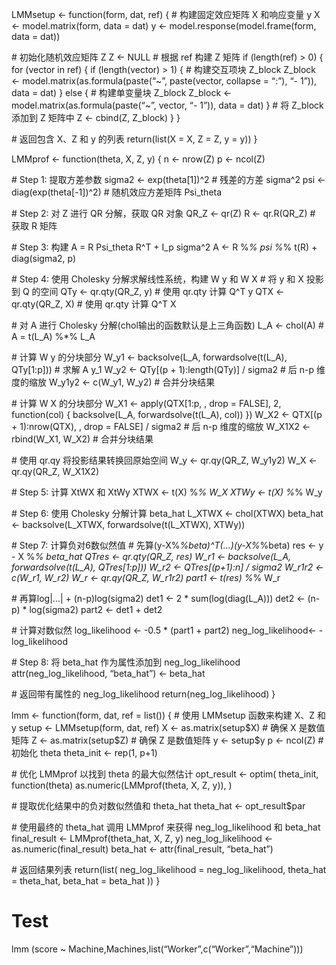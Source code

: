 LMMsetup <- function(form, dat, ref) {
  # 构建固定效应矩阵 X 和响应变量 y
  X <- model.matrix(form, data = dat)
  y <- model.response(model.frame(form, data = dat))
  
  # 初始化随机效应矩阵 Z
  Z <- NULL
  # 根据 ref 构建 Z 矩阵
  if (length(ref) > 0) {
    for (vector in ref) {
      if (length(vector) > 1) {
        # 构建交互项块 Z_block
        Z_block <- model.matrix(as.formula(paste("~", paste(vector, collapse = ":"), "- 1")), data = dat)
      } else {
        # 构建单变量块 Z_block
        Z_block <- model.matrix(as.formula(paste("~", vector, "- 1")), data = dat)
      }
      # 将 Z_block 添加到 Z 矩阵中
      Z <- cbind(Z, Z_block)
    }
  }
  
  # 返回包含 X、Z 和 y 的列表
  return(list(X = X, Z = Z, y = y))
}

LMMprof <- function(theta, X, Z, y) {
  n <- nrow(Z)
  p <- ncol(Z)
  
  # Step 1: 提取方差参数
  sigma2 <- exp(theta[1])^2  # 残差的方差 sigma^2
  psi <- diag(exp(theta[-1])^2)  # 随机效应方差矩阵 Psi_theta
  
  # Step 2: 对 Z 进行 QR 分解，获取 QR 对象
  QR_Z <- qr(Z)
  R <- qr.R(QR_Z)  # 获取 R 矩阵
  
  # Step 3: 构建 A = R Psi_theta R^T + I_p sigma^2
  A <- R %*% psi %*% t(R) + diag(sigma2, p)

  # Step 4: 使用 Cholesky 分解求解线性系统，构建 W y 和 W X
  # 将 y 和 X 投影到 Q 的空间
  QTy <- qr.qty(QR_Z, y)  # 使用 qr.qty 计算 Q^T y
  QTX <- qr.qty(QR_Z, X)  # 使用 qr.qty 计算 Q^T X
  
  # 对 A 进行 Cholesky 分解(chol输出的函数默认是上三角函数)
  L_A <- chol(A)  # A = t(L_A) %*% L_A
  
  # 计算 W y 的分块部分
  W_y1 <- backsolve(L_A, forwardsolve(t(L_A), QTy[1:p]))  # 求解 A y_1
  W_y2 <- QTy[(p + 1):length(QTy)] / sigma2             # 后 n-p 维度的缩放
  W_y1y2 <- c(W_y1, W_y2)  # 合并分块结果

  # 计算 W X 的分块部分
  W_X1 <- apply(QTX[1:p, , drop = FALSE], 2, function(col) {
    backsolve(L_A, forwardsolve(t(L_A), col))
  })
  W_X2 <- QTX[(p + 1):nrow(QTX), , drop = FALSE] / sigma2  # 后 n-p 维度的缩放
  W_X1X2 <- rbind(W_X1, W_X2)  # 合并分块结果

  # 使用 qr.qy 将投影结果转换回原始空间
  W_y <- qr.qy(QR_Z, W_y1y2)
  W_X <- qr.qy(QR_Z, W_X1X2)
  
  # Step 5: 计算 XtWX 和 XtWy
  XTWX <- t(X) %*% W_X
  XTWy <- t(X) %*% W_y
  
  # Step 6: 使用 Cholesky 分解计算 beta_hat
  L_XTWX <- chol(XTWX)
  beta_hat <- backsolve(L_XTWX, forwardsolve(t(L_XTWX), XTWy))

  # Step 7: 计算负对6数似然值
  # 先算(y-X%*%beta)^T(...)(y-X%*%beta)
  res <- y - X %*% beta_hat
  QTres <- qr.qty(QR_Z, res)
  W_r1 <- backsolve(L_A, forwardsolve(t(L_A), QTres[1:p]))
  W_r2 <- QTres[(p+1):n] / sigma2
  W_r1r2 <- c(W_r1, W_r2)
  W_r <- qr.qy(QR_Z, W_r1r2)
  part1 <- t(res) %*% W_r
  
  # 再算log|...| + (n-p)log(sigma2)
  det1 <- 2 * sum(log(diag(L_A)))
  det2 <- (n-p) * log(sigma2)
  part2 <- det1 + det2
  
  # 计算对数似然
  log_likelihood <- -0.5 * (part1 + part2)
  neg_log_likelihood<- -log_likelihood

   # Step 8: 将 beta_hat 作为属性添加到 neg_log_likelihood
  attr(neg_log_likelihood, "beta_hat") <- beta_hat
  
  # 返回带有属性的 neg_log_likelihood
  return(neg_log_likelihood)
}

lmm <- function(form, dat, ref = list()) {
  # 使用 LMMsetup 函数来构建 X、Z 和 y
  setup <- LMMsetup(form, dat, ref)
  X <- as.matrix(setup$X)  # 确保 X 是数值矩阵
  Z <- as.matrix(setup$Z)  # 确保 Z 是数值矩阵
  y <- setup$y
  p <- ncol(Z)
  # 初始化 theta
  theta_init <- rep(1, p+1)
  
  # 优化 LMMprof 以找到 theta 的最大似然估计
  opt_result <- optim(
    theta_init, 
    function(theta) as.numeric(LMMprof(theta, X, Z, y)),
  )
  
  # 提取优化结果中的负对数似然值和 theta_hat
  theta_hat <- opt_result$par
  
  # 使用最终的 theta_hat 调用 LMMprof 来获得 neg_log_likelihood 和 beta_hat
  final_result <- LMMprof(theta_hat, X, Z, y)
  neg_log_likelihood <- as.numeric(final_result)
  beta_hat <- attr(final_result, "beta_hat")
  
  # 返回结果列表
  return(list(
    neg_log_likelihood = neg_log_likelihood,
    theta_hat = theta_hat,
    beta_hat = beta_hat
  ))
}

# Test
lmm (score ~ Machine,Machines,list("Worker",c("Worker","Machine")))